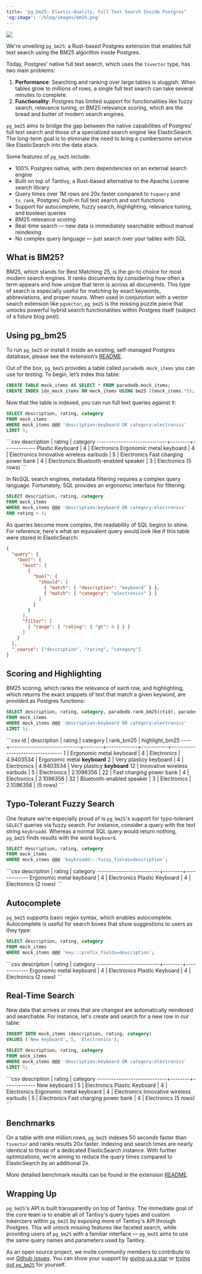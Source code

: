 ```yaml
---
title: "pg_bm25: Elastic-Quality, Full Text Search Inside Postgres"
'og:image': '/blog/images/bm25.png'
---
```


<img src="/blog/images/bm25.png" noZoom />

We're unveiling `pg_bm25`: a Rust-based Postgres extension that enables full text search using the BM25 algorithm 
inside Postgres.

Today, Postgres' native full text search, which uses the `tsvector` type, has two main problems:

1. **Performance**: Searching and ranking over large tables is sluggish. When tables grow to millions of rows, a single full text search can take several minutes to complete.
2. **Functionality**: Postgres has limited support for functionalities like fuzzy search, relevance tuning, or 
BM25 relevance scoring, which are the bread and butter of modern search engines.

`pg_bm25` aims to bridge the gap between the native capabilities of Postgres’ full text search and those of a specialized search engine like ElasticSearch. 
The long-term goal is to eliminate the need to bring a cumbersome service like ElasticSearch into the data stack.

Some features of `pg_bm25` include:

- 100% Postgres native, with zero dependencies on an external search engine 
- Built on top of Tantivy, a Rust-based alternative to the Apache Lucene search library
- Query times over 1M rows are 20x faster compared to `tsquery` and `ts_rank`, Postgres' built-in full text search and sort functions
- Support for autocomplete, fuzzy search, highlighting, relevance tuning, and boolean queries
- BM25 relevance scoring
- Real-time search — new data is immediately searchable without manual reindexing
- No complex query language — just search over your tables with SQL

## What is BM25?

BM25, which stands for Best Matching 25, is the go-to choice for most modern search engines. 
It ranks documents by considering how often a term appears and how unique that term is across all documents. 
This type of search is especially useful for matching by exact keywords, abbreviations, and proper nouns. 
When used in conjunction with a vector search extension like `pgvector`, `pg_bm25` is the missing puzzle piece that 
unlocks powerful hybrid search functionalities within Postgres itself (subject of a future blog post).

## Using pg_bm25

To run `pg_bm25` or install it inside an existing, self-managed Postgres database, please see the extension’s 
[README](https://github.com/paradedb/paradedb/tree/dev/pg_bm25).

Out of the box, `pg_bm25` provides a table called `paradedb.mock_items` you can use for testing. 
To begin, let’s index this table:

```sql 
CREATE TABLE mock_items AS SELECT * FROM paradedb.mock_items;
CREATE INDEX idx_mock_items ON mock_items USING bm25 ((mock_items.*));
```

Now that the table is indexed, you can run full text queries against it:

```sql
SELECT description, rating, category
FROM mock_items
WHERE mock_items @@@ 'description:keyboard OR category:electronics'
LIMIT 5;
```

<Accordion title="Expected Response">
```csv
         description         | rating |  category
-----------------------------+--------+-------------
 Plastic Keyboard            |      4 | Electronics
 Ergonomic metal keyboard    |      4 | Electronics
 Innovative wireless earbuds |      5 | Electronics
 Fast charging power bank    |      4 | Electronics
 Bluetooth-enabled speaker   |      3 | Electronics
(5 rows)
```
</Accordion>

In NoSQL search engines, metadata filtering requires a complex query language. Fortunately, SQL 
provides an ergonomic interface for filtering:

```sql
SELECT description, rating, category
FROM mock_items
WHERE mock_items @@@ 'description:keyboard OR category:electronics'
AND rating > 4;
```

As queries become more complex, the readability of SQL begins to shine. For reference, here's what 
an equivalent query would look like if this table were stored in ElasticSearch:

```json
{
  "query": {
    "bool": {
      "must": [
        {
          "bool": {
            "should": [
              { "match": { "description": "keyboard" } },
              { "match": { "category": "electronics" } }
            ]
          }
        }
      ],
      "filter": [
        { "range": { "rating": { "gt": 4 } } }
      ]
    }
  },
  "_source": ["description", "rating", "category"]
}
```

## Scoring and Highlighting 

BM25 scoring, which ranks the relevance of each row, and highlighting, which returns the exact snippets of 
text that match a given keyword, are provided as Postgres functions:

```sql
SELECT description, rating, category, paradedb.rank_bm25(ctid), paradedb.highlight_bm25(ctid, 'description')
FROM mock_items
WHERE mock_items @@@ 'description:keyboard OR category:electronics'
LIMIT 5;
```

<Accordion title="Expected Response">
```csv
 id |         description         | rating |  category   | rank_bm25 |         highlight_bm25
----+-----------------------------+--------+-------------+-----------+---------------------------------
  1 | Ergonomic metal keyboard    |      4 | Electronics | 4.9403534 | Ergonomic metal <b>keyboard</b>
  2 | Very plasticy keyboard      |      4 | Electronics | 4.9403534 | Very plasticy <b>keyboard</b>
 12 | Innovative wireless earbuds |      5 | Electronics | 2.1096356 |
 22 | Fast charging power bank    |      4 | Electronics | 2.1096356 |
 32 | Bluetooth-enabled speaker   |      3 | Electronics | 2.1096356 |
(5 rows)
```
</Accordion>

## Typo-Tolerant Fuzzy Search 

One feature we're especially proud of is `pg_bm25`'s support for typo-tolerant `SELECT` queries via fuzzy search.
For instance, consider a query with the text string `keybroadd`. Whereas a normal SQL query would return nothing,
`pg_bm25` finds results with the word `keyboard`.

```sql 
SELECT description, rating, category
FROM mock_items
WHERE mock_items @@@ 'keybroadd:::fuzzy_fields=description';
```

<Accordion title="Expected Response">
```csv
       description        | rating |  category
--------------------------+--------+-------------
 Ergonomic metal keyboard |      4 | Electronics
 Plastic Keyboard         |      4 | Electronics
(2 rows)
```
</Accordion>

## Autocomplete

`pg_bm25` supports basic regex syntax, which enables autocomplete. Autocomplete is useful for search boxes that 
show suggestions to users as they type:

```sql 
SELECT description, rating, category
FROM mock_items
WHERE mock_items @@@ 'key:::prefix_fields=description';
```

<Accordion title="Expected Response">
```csv
       description        | rating |  category
--------------------------+--------+-------------
 Ergonomic metal keyboard |      4 | Electronics
 Plastic Keyboard         |      4 | Electronics
(2 rows)
```
</Accordion>

## Real-Time Search

New data that arrives or rows that are changed are automatically reindexed and searchable. For instance,
let's create and search for a new row in our table: 

```sql
INSERT INTO mock_items (description, rating, category) 
VALUES ('New keyboard', 5, 'Electronics');

SELECT description, rating, category
FROM mock_items
WHERE mock_items @@@ 'description:keyboard OR category:electronics'
LIMIT 5;
```

<Accordion title="Expected Response">
```csv
         description         | rating |  category
-----------------------------+--------+-------------
 New keyboard                |      5 | Electronics
 Plastic Keyboard            |      4 | Electronics
 Ergonomic metal keyboard    |      4 | Electronics
 Innovative wireless earbuds |      5 | Electronics
 Fast charging power bank    |      4 | Electronics
(5 rows)
```
</Accordion>

## Benchmarks 

On a table with one million rows, `pg_bm25` indexes 50 seconds faster than `tsvector` and ranks results 
20x faster. Indexing and search times are nearly identical to those of a dedicated ElasticSearch instance.
With further optimizations, we're aiming to reduce the query times compared to ElasticSearch 
by an additional 2x. 

More detailed benchmark results can be found in the extension 
[README](https://github.com/paradedb/paradedb/tree/dev/pg_bm25#benchmarks).

## Wrapping Up 

`pg_bm25`'s API is built transparently on top of Tantivy. The immediate goal of the core team is to enable all of
Tantivy's query types and custom tokenizers within `pg_bm25` by exposing more of Tantivy's API through Postgres. 
This will unlock missing features like faceted search, while providing users of `pg_bm25` with a familiar 
interface — `pg_bm25` aims to use the same query names and parameters used by Tantivy.

As an open source project, we invite community members to contribute to our 
[Github issues](https://github.com/paradedb/paradedb/issues). You can show your support by 
[giving us a star](https://github.com/paradedb/paradedb) or [trying out `pg_bm25`](https://github.com/paradedb/paradedb/tree/dev/pg_bm25#usage) 
for yourself.
